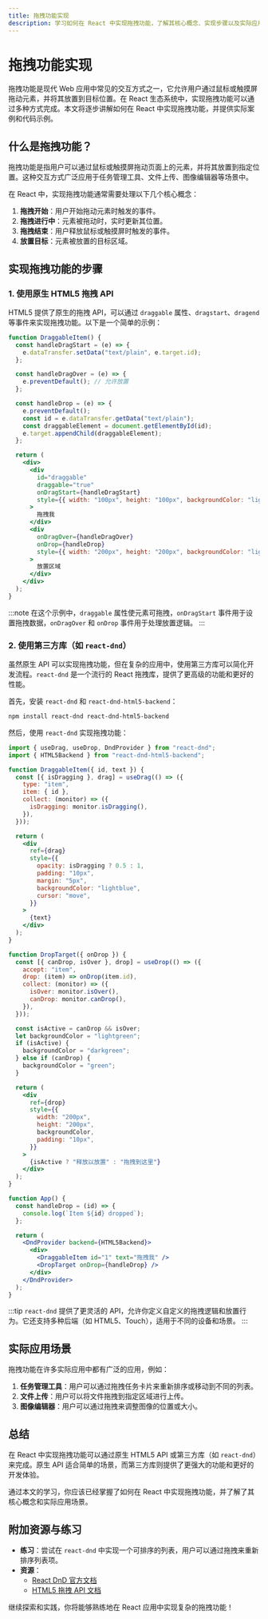 ```yaml
---
title: 拖拽功能实现
description: 学习如何在 React 中实现拖拽功能，了解其核心概念、实现步骤以及实际应用场景。
---
```


# 拖拽功能实现

拖拽功能是现代 Web 应用中常见的交互方式之一，它允许用户通过鼠标或触摸屏拖动元素，并将其放置到目标位置。在 React 生态系统中，实现拖拽功能可以通过多种方式完成。本文将逐步讲解如何在 React 中实现拖拽功能，并提供实际案例和代码示例。

## 什么是拖拽功能？

拖拽功能是指用户可以通过鼠标或触摸屏拖动页面上的元素，并将其放置到指定位置。这种交互方式广泛应用于任务管理工具、文件上传、图像编辑器等场景中。

在 React 中，实现拖拽功能通常需要处理以下几个核心概念：

1. **拖拽开始**：用户开始拖动元素时触发的事件。
2. **拖拽进行中**：元素被拖动时，实时更新其位置。
3. **拖拽结束**：用户释放鼠标或触摸屏时触发的事件。
4. **放置目标**：元素被放置的目标区域。

## 实现拖拽功能的步骤

### 1. 使用原生 HTML5 拖拽 API

HTML5 提供了原生的拖拽 API，可以通过 `draggable` 属性、`dragstart`、`dragend` 等事件来实现拖拽功能。以下是一个简单的示例：

```jsx
function DraggableItem() {
  const handleDragStart = (e) => {
    e.dataTransfer.setData("text/plain", e.target.id);
  };

  const handleDragOver = (e) => {
    e.preventDefault(); // 允许放置
  };

  const handleDrop = (e) => {
    e.preventDefault();
    const id = e.dataTransfer.getData("text/plain");
    const draggableElement = document.getElementById(id);
    e.target.appendChild(draggableElement);
  };

  return (
    <div>
      <div
        id="draggable"
        draggable="true"
        onDragStart={handleDragStart}
        style={{ width: "100px", height: "100px", backgroundColor: "lightblue" }}
      >
        拖拽我
      </div>
      <div
        onDragOver={handleDragOver}
        onDrop={handleDrop}
        style={{ width: "200px", height: "200px", backgroundColor: "lightgreen" }}
      >
        放置区域
      </div>
    </div>
  );
}
```

:::note
在这个示例中，`draggable` 属性使元素可拖拽，`onDragStart` 事件用于设置拖拽数据，`onDragOver` 和 `onDrop` 事件用于处理放置逻辑。
:::

### 2. 使用第三方库（如 `react-dnd`）

虽然原生 API 可以实现拖拽功能，但在复杂的应用中，使用第三方库可以简化开发流程。`react-dnd` 是一个流行的 React 拖拽库，提供了更高级的功能和更好的性能。

首先，安装 `react-dnd` 和 `react-dnd-html5-backend`：

```bash
npm install react-dnd react-dnd-html5-backend
```

然后，使用 `react-dnd` 实现拖拽功能：

```jsx
import { useDrag, useDrop, DndProvider } from "react-dnd";
import { HTML5Backend } from "react-dnd-html5-backend";

function DraggableItem({ id, text }) {
  const [{ isDragging }, drag] = useDrag(() => ({
    type: "item",
    item: { id },
    collect: (monitor) => ({
      isDragging: monitor.isDragging(),
    }),
  }));

  return (
    <div
      ref={drag}
      style={{
        opacity: isDragging ? 0.5 : 1,
        padding: "10px",
        margin: "5px",
        backgroundColor: "lightblue",
        cursor: "move",
      }}
    >
      {text}
    </div>
  );
}

function DropTarget({ onDrop }) {
  const [{ canDrop, isOver }, drop] = useDrop(() => ({
    accept: "item",
    drop: (item) => onDrop(item.id),
    collect: (monitor) => ({
      isOver: monitor.isOver(),
      canDrop: monitor.canDrop(),
    }),
  }));

  const isActive = canDrop && isOver;
  let backgroundColor = "lightgreen";
  if (isActive) {
    backgroundColor = "darkgreen";
  } else if (canDrop) {
    backgroundColor = "green";
  }

  return (
    <div
      ref={drop}
      style={{
        width: "200px",
        height: "200px",
        backgroundColor,
        padding: "10px",
      }}
    >
      {isActive ? "释放以放置" : "拖拽到这里"}
    </div>
  );
}

function App() {
  const handleDrop = (id) => {
    console.log(`Item ${id} dropped`);
  };

  return (
    <DndProvider backend={HTML5Backend}>
      <div>
        <DraggableItem id="1" text="拖拽我" />
        <DropTarget onDrop={handleDrop} />
      </div>
    </DndProvider>
  );
}
```

:::tip
`react-dnd` 提供了更灵活的 API，允许你定义自定义的拖拽逻辑和放置行为。它还支持多种后端（如 HTML5、Touch），适用于不同的设备和场景。
:::

## 实际应用场景

拖拽功能在许多实际应用中都有广泛的应用，例如：

1. **任务管理工具**：用户可以通过拖拽任务卡片来重新排序或移动到不同的列表。
2. **文件上传**：用户可以将文件拖拽到指定区域进行上传。
3. **图像编辑器**：用户可以通过拖拽来调整图像的位置或大小。

## 总结

在 React 中实现拖拽功能可以通过原生 HTML5 API 或第三方库（如 `react-dnd`）来完成。原生 API 适合简单的场景，而第三方库则提供了更强大的功能和更好的开发体验。

通过本文的学习，你应该已经掌握了如何在 React 中实现拖拽功能，并了解了其核心概念和实际应用场景。

## 附加资源与练习

- **练习**：尝试在 `react-dnd` 中实现一个可排序的列表，用户可以通过拖拽来重新排序列表项。
- **资源**：
  - [React DnD 官方文档](https://react-dnd.github.io/react-dnd/)
  - [HTML5 拖拽 API 文档](https://developer.mozilla.org/en-US/docs/Web/API/HTML_Drag_and_Drop_API)

继续探索和实践，你将能够熟练地在 React 应用中实现复杂的拖拽功能！